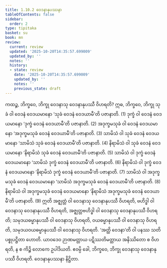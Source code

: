 ```yaml
---
title: 1.10.2 ဝေဒနာနုပဿနာ
tableOfContents: false
sidebar:
  order: 2
type: tipitaka
basket: su
book: mn
review:
  current: review
  updated: '2025-10-20T14:35:57.699009'
  updated_by: ''
  notes: ''
  history:
  - state: review
    date: '2025-10-20T14:35:57.699009'
    updated_by: ''
    notes: ''
    previous_state: draft
---
```



<DynamicBreadcrumb />


<ReviewStatus review={frontmatter.review} showDetails={true} />

<HypothesisAnnotation frontmatter={frontmatter} />

<Division number="113" book="mn" e="ch" v="24" p="220">

<Paragraph number="336" book="mn">
ကထဉ္စ, ဘိက္ခဝေ, ဘိက္ခု ဝေဒနာသု ဝေဒနာနုပဿီ ဝိဟရတိ? ဣဓ, ဘိက္ခဝေ, ဘိက္ခု သုခံ ဝါ ဝေဒနံ ဝေဒယမာနော ‘သုခံ ဝေဒနံ ဝေဒယာမီ’တိ ပဇာနာတိ. (1)
</Paragraph>

<Paragraph number="337" book="mn">
ဒုက္ခံ ဝါ ဝေဒနံ ဝေဒယမာနော ‘ဒုက္ခံ ဝေဒနံ ဝေဒယာမီ’တိ ပဇာနာတိ. (2)
</Paragraph>

<Paragraph number="338" book="mn">
အဒုက္ခမသုခံ ဝါ ဝေဒနံ ဝေဒယမာနော ‘အဒုက္ခမသုခံ ဝေဒနံ ဝေဒယာမီ’တိ ပဇာနာတိ. (3)
</Paragraph>

<Paragraph number="339" book="mn">
သာမိသံ ဝါ သုခံ ဝေဒနံ ဝေဒယမာနော ‘သာမိသံ သုခံ ဝေဒနံ ဝေဒယာမီ’တိ ပဇာနာတိ. (4)
</Paragraph>

<Paragraph number="340" book="mn">
နိရာမိသံ ဝါ သုခံ ဝေဒနံ ဝေဒယမာနော ‘နိရာမိသံ သုခံ ဝေဒနံ ဝေဒယာမီ’တိ ပဇာနာတိ. (5)
</Paragraph>

<Paragraph number="341" book="mn">
သာမိသံ ဝါ ဒုက္ခံ ဝေဒနံ ဝေဒယမာနော ‘သာမိသံ ဒုက္ခံ ဝေဒနံ ဝေဒယာမီ’တိ ပဇာနာတိ. (6)
</Paragraph>

<Paragraph number="342" book="mn">
နိရာမိသံ ဝါ ဒုက္ခံ ဝေဒနံ ဝေဒယမာနော ‘နိရာမိသံ ဒုက္ခံ ဝေဒနံ ဝေဒယာမီ’တိ ပဇာနာတိ. (7)
</Paragraph>

<Paragraph number="343" book="mn">
သာမိသံ ဝါ အဒုက္ခမသုခံ ဝေဒနံ ဝေဒယမာနော ‘သာမိသံ အဒုက္ခမသုခံ ဝေဒနံ ဝေဒယာမီ’တိ ပဇာနာတိ. (8)
</Paragraph>

<Paragraph number="344" book="mn">
နိရာမိသံ ဝါ အဒုက္ခမသုခံ ဝေဒနံ ဝေဒယမာနော ‘နိရာမိသံ အဒုက္ခမသုခံ ဝေဒနံ ဝေဒယာမီ’တိ ပဇာနာတိ. (9)
</Paragraph>

<Paragraph number="345" book="mn">
ဣတိ အဇ္ဈတ္တံ ဝါ ဝေဒနာသု ဝေဒနာနုပဿီ ဝိဟရတိ, ဗဟိဒ္ဓါ ဝါ ဝေဒနာသု ဝေဒနာနုပဿီ ဝိဟရတိ, အဇ္ဈတ္တဗဟိဒ္ဓါ ဝါ ဝေဒနာသု ဝေဒနာနုပဿီ ဝိဟရတိ; သမုဒယဓမ္မာနုပဿီ ဝါ ဝေဒနာသု ဝိဟရတိ, ဝယဓမ္မာနုပဿီ ဝါ ဝေဒနာသု ဝိဟရတိ, သမုဒယဝယဓမ္မာနုပဿီ ဝါ ဝေဒနာသု ဝိဟရတိ. ‘အတ္ထိ ဝေဒနာ’တိ ဝါ ပနဿ သတိ ပစ္စုပဋ္ဌိတာ ဟောတိ. ယာဝဒေဝ ဉာဏမတ္တာယ ပဋိဿတိမတ္တာယ အနိဿိတော စ ဝိဟရတိ, န စ ကိဉ္စိ လောကေ ဥပါဒိယတိ. ဧဝမ္ပိ ခေါ, ဘိက္ခဝေ, ဘိက္ခု ဝေဒနာသု ဝေဒနာနုပဿီ ဝိဟရတိ.

</Paragraph>
</Division>

<Paragraph number="346" type="center" book="mn">
ဝေဒနာနုပဿနာ နိဋ္ဌိတာ.
</Paragraph>